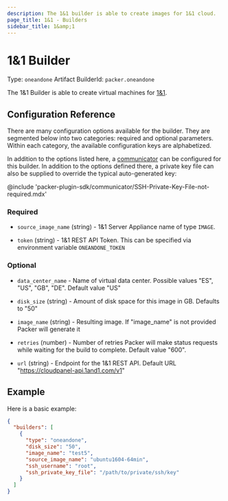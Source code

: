 ```yaml
---
description: The 1&1 builder is able to create images for 1&1 cloud.
page_title: 1&1 - Builders
sidebar_title: 1&amp;1
---
```


# 1&1 Builder

Type: `oneandone`
Artifact BuilderId: `packer.oneandone`

The 1&1 Builder is able to create virtual machines for
[1&1](https://www.1and1.com/).

## Configuration Reference

There are many configuration options available for the builder. They are
segmented below into two categories: required and optional parameters. Within
each category, the available configuration keys are alphabetized.

In addition to the options listed here, a
[communicator](/docs/templates/legacy_json_templates/communicator) can be configured for this
builder. In addition to the options defined there, a private key file
can also be supplied to override the typical auto-generated key:

@include 'packer-plugin-sdk/communicator/SSH-Private-Key-File-not-required.mdx'

### Required

- `source_image_name` (string) - 1&1 Server Appliance name of type `IMAGE`.

- `token` (string) - 1&1 REST API Token. This can be specified via
  environment variable `ONEANDONE_TOKEN`

### Optional

- `data_center_name` - Name of virtual data center. Possible values "ES",
  "US", "GB", "DE". Default value "US"

- `disk_size` (string) - Amount of disk space for this image in GB. Defaults
  to "50"

- `image_name` (string) - Resulting image. If "image_name" is not provided
  Packer will generate it

- `retries` (number) - Number of retries Packer will make status requests
  while waiting for the build to complete. Default value "600".

<!-- markdown-link-check-disable -->
- `url` (string) - Endpoint for the 1&1 REST API. Default URL
  "<https://cloudpanel-api.1and1.com/v1>"
<!-- markdown-link-check-enable -->

## Example

Here is a basic example:

```json
{
  "builders": [
    {
      "type": "oneandone",
      "disk_size": "50",
      "image_name": "test5",
      "source_image_name": "ubuntu1604-64min",
      "ssh_username": "root",
      "ssh_private_key_file": "/path/to/private/ssh/key"
    }
  ]
}
```
